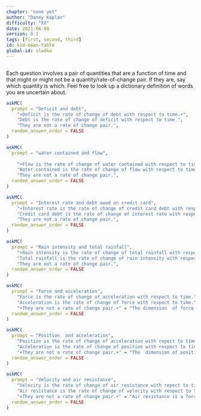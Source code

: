 ```yaml
---
chapter: "none yet"
author: "Danny Kaplan"
difficulty: "XX"
date: 2021-06-08 
version: 0.1
tags: [first, second, third]
id: kid-mean-table
global-id: slwdkw
---
```


```r

```

Each question involves a pair of quantities that are a function of time and that might or might not be a quantity/rate-of-change pair. If they are, say which quantity is which. Feel free to look up a dictionary definition of words you are uncertain about.

```r
askMC(
  prompt = "Deficit and debt",
    "+Deficit is the rate of change of debt with respect to time.+",
    "Debt is the rate of change of deficit with respect to time.",
    "They are not a rate of change pair.",
  random_answer_order = FALSE
)
```

```r
askMC(
  prompt = "water contained and flow",
  
    "+Flow is the rate of change of water contained with respect to time.+",
    "Water contained is the rate of change of flow with respect to time.",
    "They are not a rate of change pair.",
  random_answer_order = FALSE
)
```
    
```r
askMC(
  prompt = "Interest rate and debt owed on credit card",
    "+Interest rate is the rate of change of credit card debt with respect to time.+",
    "Credit card debt is the rate of change of interest rate with respect to time.",
    "They are not a rate of change pair.",
  random_answer_order = FALSE
)
```    

```r
askMC(
  prompt = "Rain intensity and total rainfall",
    "+Rain intensity is the rate of change of total rainfall with respect to time.+",
    "Total rainfall is the rate of change of rain intensity with respect to time.",
    "They are not a rate of change pair.",
  random_answer_order = FALSE
)
```

```r
askMC(
  prompt = "Force and acceleration",
    "Force is the rate of change of acceleration with respect to time." = "",
    "Acceleration is the rate of change of force with respect to time."  = "",
    "+They are not a rate of change pair.+" = "The dimension  of force is $ML/T^2$. The dimension of acceleration  is $L/T^2$. A  rate of change with respect to time should  have  an extra T in the denominator of the dimensions.",
  random_answer_order = FALSE
)
```

```r
askMC(
  prompt = "Position  and acceleration",
    "Position is the rate of change of acceleration with repect to time." = "",
    "Acceleration is the rate of change of position with respect to time."  = "",
    "+They are not a rate of change pair.+" = "The  dimension of position is $L$. The dimension  of acceleration is $L/T^2$. The  rate of change  of position  would have  dimension  $L/T$. That is called 'velocity'.",
  random_answer_order = FALSE
)
```

```r
askMC(
  prompt = "Velocity and air resistance",
    "Velocity is the rate of change of air resistance with repect to time." = "",
    "Air resistance is the rate of change of velocity with respect to time."  = "",
    "+They are not a rate of change pair.+" = "Air resistance is a force,  with dimension $M L/T^2$. Velocity  has dimension $L/T$. The rate of change of velocity with  respect to time is acceleration, which has dimension  $L/T^2$.",
  random_answer_order = FALSE
)
```



